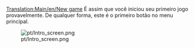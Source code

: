 [[Translation:Main/en/New game]]{{pt/Interface}}
É assim que você iniciou seu primeiro jogo provavelmente.
De qualquer forma, este é o primeiro botão no menu principal.

[[File:pt/Intro screen.png]]